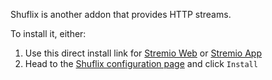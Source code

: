 Shuflix is another addon that provides HTTP streams. 

To install it, either:

1. Use this direct install link for [Stremio Web](https://web.stremio.com/#/addons?addon=https://shluflix.elfhosted.com/manifest.json) or [Stremio App](stremio://shluflix.elfhosted.com/manifest.json)
2. Head to the [Shuflix configuration page](https://shluflix.elfhosted.com/configure) and click `Install`
